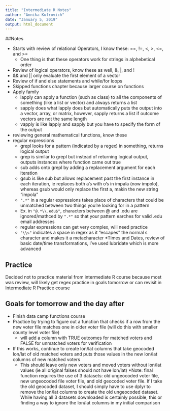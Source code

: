 ```yaml
---
title: "Intermediate R Notes"
author: "Annika Kufrovich"
date: "January 5, 2019"
output: html_document
---
```


##Notes

* Starts with review of relational Operators, I know these: ==, !=, <, >, <=, and >= 
    + One thing is that these operators work for strings in alphebetical order 
* Review of logical operators, know these as well, &, |, and ! 
* && and || only evaluate the first element of a vector 
* Review of if and else statements and while/for loops 
* Skipped functions chapter because larger course on functions 
* Apply family 
    + lapply can apply a function (such as class) to all the components of something (like a list or vector) and always returns a list
    + sapply does what lapply does but automatically puts the output into a vector, array, or matrix, however, sapply returns a list if outcome vectors are not the same length 
    + vapply is like lapply and sapply but you have to specify the form of the output 
* reviewing general mathematical functions, know these
* regular expressions
    + grepl looks for a pattern (indicated by a regex) in something, returns logical output
    + grep is similar to grepl but instead of returning logical output, outputs instances where function came out true
    + sub adds onto grepl by adding a replacement argument for each iteration
    + gsub is like sub but allows replacement past the first instance in each iteration, ie replaces both a's with o's in impala (now impolo), whereas gsub would only replace the first a, makin the new string "impola"
    + `".*"` in a regular expressions takes place of characters that could be unmatched between two things you're looking for in a pattern
    + Ex. in `"@.*\\.edu$"`, characters between @ and .edu are ignored/mathced by `".*"` so that your pattern earches for valid .edu email addresses
    + regular expressions can get very complex, will need practice
    + `"\\s"` indicates a space in regex as it "escapes" the normal s character and makes it a metacharacter
*Times and Dates, review of basic date/time transformations, I've used lubridate which is more advanced


## Practice

Decided not to practice material from intermediate R course because most was review, will likely get regex practice in goals tomorrow or can revisit in Intermediate R Practice course

## Goals for tomorrow and the day after
* Finish data camp functions course
* Practice by trying to figure out a function that checks if a row from the new voter file matches one in older voter file (will do this with smaller county level voter file)
  + will add a column with TRUE outcomes for matched voters and FALSE for unmatched voters for verification
* If this works, continue to create lon/lat columns that take geocoded lon/lat of old matched voters and puts those values in the new lon/lat columns of new matched voters
    + This should leave only new voters and moved voters without lon/lat values (ie all original falses should not have lon/lat)
*Note: final function requires the use of 3 datasets: old ungeocoded voter file, new ungeocoded file voter file, and old geocoded voter file. If I take the old geocoded dataset, I should simply have to use dplyr to remove the lon/lat columns to create the old ungeocoded dataset. While having all 3 datasets downloaded is certainly possible, this or finding a way to ignore the lon/lat columns in my initial comparison 